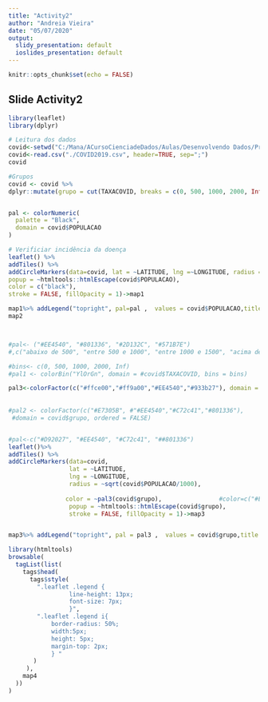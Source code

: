 ```yaml
---
title: "Activity2"
author: "Andreia Vieira"
date: "05/07/2020"
output:
  slidy_presentation: default
  ioslides_presentation: default
---
```


```r
knitr::opts_chunk$set(echo = FALSE)
```

## Slide Activity2

```r


library(leaflet)
library(dplyr)

# Leitura dos dados
covid<-setwd("C:/Mana/ACursoCienciadeDados/Aulas/Desenvolvendo Dados/Projetos")
covid<-read.csv("./COVID2019.csv", header=TRUE, sep=";")
covid

#Grupos
covid <- covid %>%
dplyr::mutate(grupo = cut(TAXACOVID, breaks = c(0, 500, 1000, 2000, Inf), labels = c("Abaixo de 500", "Entre 500 e 1000", "Entre 1000 e 2000", "Acima de 2000"))) 


pal <- colorNumeric(
  palette = "Black",
  domain = covid$POPULACAO
)

# Verificiar incidência da doença
leaflet() %>%
addTiles() %>%
addCircleMarkers(data=covid, lat = ~LATITUDE, lng =~LONGITUDE, radius = ~sqrt(covid$POPULACAO/1000),
popup = ~htmltools::htmlEscape(covid$POPULACAO),
color = c("black"),
stroke = FALSE, fillOpacity = 1)->map1

map1%>% addLegend("topright", pal=pal ,  values = covid$POPULACAO,title = 'COVID19 - MANAUS/AM', opacity = 1) -> map2
map2



#pal<- ("#EE4540", "#801336", "#2D132C", "#571B7E")
#,c("abaixo de 500", "entre 500 e 1000", "entre 1000 e 1500", "acima de 2000")), 

#bins<- c(0, 500, 1000, 2000, Inf)
#pal1 <- colorBin("YlOrGn", domain = #covid$TAXACOVID, bins = bins)

pal3<-colorFactor(c("#ffce00","#ff9a00","#EE4540","#933b27"), domain = covid$grupo, reverse = FALSE)
                    
                    
#pal2 <- colorFactor(c("#E7305B", #"#EE4540","#C72c41","#801336"), 
 #domain = covid$grupo, ordered = FALSE)


#pal<-c("#D92027", "#EE4540", "#C72c41", "##801336")
leaflet()%>%
addTiles() %>%
addCircleMarkers(data=covid,
                 lat = ~LATITUDE, 
                 lng = ~LONGITUDE, 
                 radius = ~sqrt(covid$POPULACAO/1000),
                 
                color = ~pal3(covid$grupo),                #color=c("#E7305B", "#EE4540","#C72c41","#801336"),
                 popup = ~htmltools::htmlEscape(covid$grupo),
                 stroke = FALSE, fillOpacity = 1)->map3


map3%>% addLegend("topright", pal = pal3 ,  values = covid$grupo,title = 'COVID19 - MANAUS/AM', opacity = 1) -> map4

library(htmltools)
browsable(
  tagList(list(
    tags$head(
      tags$style(
        ".leaflet .legend {
                 line-height: 13px;
                 font-size: 7px;
                 }",
        ".leaflet .legend i{
            border-radius: 50%;
            width:5px;
            height: 5px;
            margin-top: 2px;
            } "
       )
     ),
    map4
  ))
)

```

